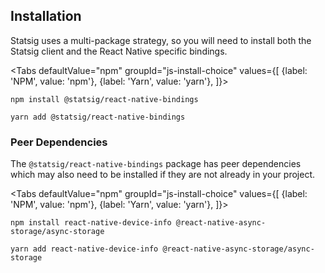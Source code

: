 
## Installation

Statsig uses a multi-package strategy, so you will need to install both the Statsig client and the React Native
specific bindings.

<Tabs
  defaultValue="npm"
  groupId="js-install-choice"
  values={[
    {label: 'NPM', value: 'npm'},
    {label: 'Yarn', value: 'yarn'},
  ]}>

  <TabItem value="npm">

```shell
npm install @statsig/react-native-bindings
```

  </TabItem>
  <TabItem value="yarn">

```shell
yarn add @statsig/react-native-bindings
```

  </TabItem>
</Tabs>

### Peer Dependencies

The `@statsig/react-native-bindings` package has peer dependencies which may also need to be installed if they are not already in your project.

<Tabs
  defaultValue="npm"
  groupId="js-install-choice"
  values={[
    {label: 'NPM', value: 'npm'},
    {label: 'Yarn', value: 'yarn'},
  ]}>

  <TabItem value="npm">

```shell
npm install react-native-device-info @react-native-async-storage/async-storage
```

  </TabItem>
  <TabItem value="yarn">

```shell
yarn add react-native-device-info @react-native-async-storage/async-storage
```

  </TabItem>
</Tabs>


